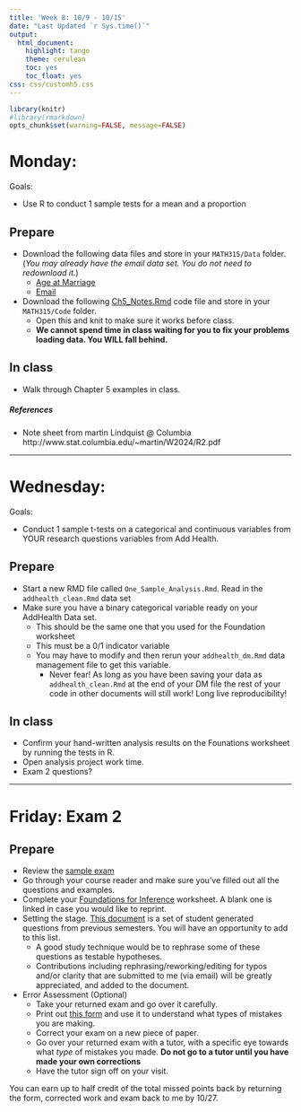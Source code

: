 ```yaml
---
title: 'Week 8: 10/9 - 10/15'
date: "Last Updated `r Sys.time()`"
output:
  html_document:
    highlight: tango
    theme: cerulean
    toc: yes
    toc_float: yes
css: css/customh5.css
---
```


```r
library(knitr)
#library(rmarkdown)
opts_chunk$set(warning=FALSE, message=FALSE) 
```


# Monday: 
Goals: 

* Use R to conduct 1 sample tests for a mean and a proportion

## Prepare 
* Download the following data files and store in your `MATH315/Data` folder. (_You may already have the email data set. You do not need to redownload it._) 
    - [Age at Marriage](https://norcalbiostat.netlify.com/data/ageAtMar.txt)
    - [Email](https://norcalbiostat.netlify.com/data/email.txt)
* Download the following [Ch5_Notes.Rmd](docs/Ch5_notes.Rmd) code file and store in your `MATH315/Code` folder. 
    - Open this and knit to make sure it works before class. 
    - **We cannot spend time in class waiting for you to fix your problems loading data. You WILL fall behind.**


## In class
* Walk through Chapter 5 examples in class. 


##### References
* Note sheet from martin Lindquist @ Columbia http://www.stat.columbia.edu/~martin/W2024/R2.pdf 

----

# Wednesday:
Goals: 

* Conduct 1 sample t-tests on a categorical and continuous variables from YOUR research questions variables from Add Health. 

## Prepare
* Start a new RMD file called `One_Sample_Analysis.Rmd`. Read in the `addhealth_clean.Rmd` data set
* Make sure you have a binary categorical variable ready on your AddHealth Data set.
    - This should be the same one that you used for the Foundation worksheet
    - This must be a 0/1 indicator variable
    - You may have to modify and then rerun your `addhealth_dm.Rmd` data management file to get this variable. 
        - Never fear! As long as you have been saving your data as `addhealth_clean.Rmd` at the end of your DM file the rest of your code in other documents will still work! Long live reproducibility!
    
## In class

* Confirm your hand-written analysis results on the Founations worksheet by running the tests in R. 
* Open analysis project work time. 
* Exam 2 questions? 

----

# Friday: Exam 2

## Prepare
* Review the [sample exam](docs/Sample_Exam_2.pdf)
* Go through your course reader and make sure you've filled out all the questions and examples.
* Complete your [Foundations for Inference](docs/Foundations Worksheet.pdf) worksheet. A blank one is linked in case you would like to reprint. 
* Setting the stage. [This document](docs/Setting_the_Stage.pdf) is a set of student generated questions from previous semesters. You will have an opportunity to add to this list. 
    - A good study technique would be to rephrase some of these questions as testable hypotheses. 
    - Contributions including rephrasing/reworking/editing for typos and/or clarity that are submitted to me (via email) will be greatly appreciated, and added to the document. 

* Error Assessment (Optional)
    - Take your returned exam and go over it carefully. 
    - Print out [this form](docs/error_assessment.pdf) and use it to understand what types of mistakes you are making. 
    - Correct your exam on a new piece of paper. 
    - Go over your returned exam with a tutor, with a specific eye towards what _type_ of mistakes you made. **Do not go to a tutor until you have made your own corrections**
    - Have the tutor sign off on your visit. 

You can earn up to half credit of the total missed points back by returning the form, corrected work and exam back to me by 10/27. 


